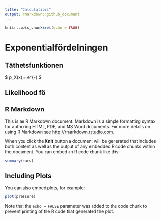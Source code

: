 ```yaml
---
title: "Calculations"
output: rmarkdown::github_document
---
```


```r
knitr::opts_chunk$set(echo = TRUE)
```

# Exponentialfördelningen

## Täthetsfunktionen

$ p_X(x) = \frac{1}{\lambda} e^{-\frac{x}{\lambda}} $

## Likelihood fö

## R Markdown

This is an R Markdown document. Markdown is a simple formatting syntax for authoring HTML, PDF, and MS Word documents. For more details on using R Markdown see <http://rmarkdown.rstudio.com>.

When you click the **Knit** button a document will be generated that includes both content as well as the output of any embedded R code chunks within the document. You can embed an R code chunk like this:

```r
summary(cars)
```

## Including Plots

You can also embed plots, for example:

```r
plot(pressure)
```

Note that the `echo = FALSE` parameter was added to the code chunk to prevent printing of the R code that generated the plot.
